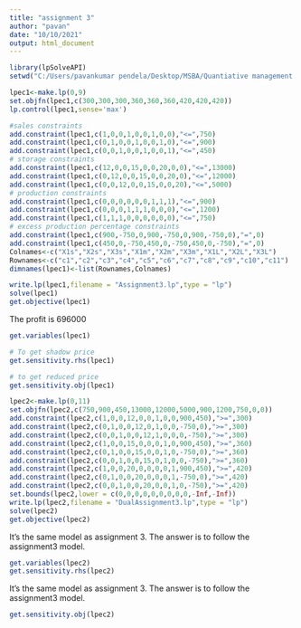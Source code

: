 ---
title: "assignment 3"
author: "pavan"
date: "10/10/2021"
output: html_document
---
```{r }
library(lpSolveAPI)
setwd("C:/Users/pavankumar pendela/Desktop/MSBA/Quantiative management Dr.Wu")
```

```{r }
lpec1<-make.lp(0,9)
set.objfn(lpec1,c(300,300,300,360,360,360,420,420,420))
lp.control(lpec1,sense='max')
```

```{r }
#sales constraints
add.constraint(lpec1,c(1,0,0,1,0,0,1,0,0),"<=",750)
add.constraint(lpec1,c(0,1,0,0,1,0,0,1,0),"<=",900)
add.constraint(lpec1,c(0,0,1,0,0,1,0,0,1),"<=",450)
# storage constraints
add.constraint(lpec1,c(12,0,0,15,0,0,20,0,0),"<=",13000)
add.constraint(lpec1,c(0,12,0,0,15,0,0,20,0),"<=",12000)
add.constraint(lpec1,c(0,0,12,0,0,15,0,0,20),"<=",5000)
# production constraints
add.constraint(lpec1,c(0,0,0,0,0,0,1,1,1),"<=",900)
add.constraint(lpec1,c(0,0,0,1,1,1,0,0,0),"<=",1200)
add.constraint(lpec1,c(1,1,1,0,0,0,0,0,0),"<=",750)
# excess production percentage constraints
add.constraint(lpec1,c(900,-750,0,900,-750,0,900,-750,0),"=",0)
add.constraint(lpec1,c(450,0,-750,450,0,-750,450,0,-750),"=",0)
Colnames<-c("X1s","X2s","X3s","X1m","X2m","X3m","X1L","X2L","X3L")
Rownames<-c("c1","c2","c3","c4","c5","c6","c7","c8","c9","c10","c11")
dimnames(lpec1)<-list(Rownames,Colnames)
```


```{r }
write.lp(lpec1,filename = "Assignment3.lp",type = "lp")
solve(lpec1)
get.objective(lpec1)
```
The profit is 696000

```{r }

get.variables(lpec1)
```

```{r }
# To get shadow price
get.sensitivity.rhs(lpec1)
```

```{r}
# to get reduced price
get.sensitivity.obj(lpec1)
```

```{r}
lpec2<-make.lp(0,11)
set.objfn(lpec2,c(750,900,450,13000,12000,5000,900,1200,750,0,0))
add.constraint(lpec2,c(1,0,0,12,0,0,1,0,0,900,450),">=",300)
add.constraint(lpec2,c(0,1,0,0,12,0,1,0,0,-750,0),">=",300)
add.constraint(lpec2,c(0,0,1,0,0,12,1,0,0,0,-750),">=",300)
add.constraint(lpec2,c(1,0,0,15,0,0,0,1,0,900,450),">=",360)
add.constraint(lpec2,c(0,1,0,0,15,0,0,1,0,-750,0),">=",360)
add.constraint(lpec2,c(0,0,1,0,0,15,0,1,0,0,-750),">=",360)
add.constraint(lpec2,c(1,0,0,20,0,0,0,0,1,900,450),">=",420)
add.constraint(lpec2,c(0,1,0,0,20,0,0,0,1,-750,0),">=",420)
add.constraint(lpec2,c(0,0,1,0,0,20,0,0,1,0,-750),">=",420)
set.bounds(lpec2,lower = c(0,0,0,0,0,0,0,0,0,-Inf,-Inf))
write.lp(lpec2,filename = "DualAssignment3.lp",type = "lp")
solve(lpec2)
get.objective(lpec2)
```
It's the same model as assignment 3. The answer is to follow the assignment3 model.

```{r}
get.variables(lpec2)
get.sensitivity.rhs(lpec2)
```
It's the same model as assignment 3. The answer is to follow the assignment3 model.

```{r}
get.sensitivity.obj(lpec2)
```
